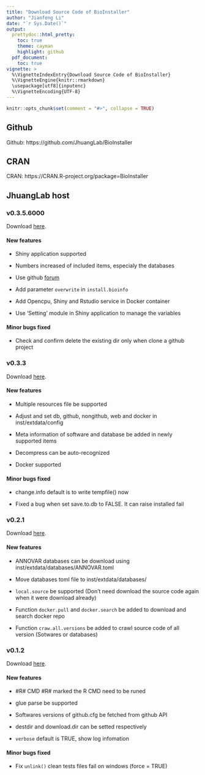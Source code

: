 ```yaml
---
title: "Download Source Code of BioInstaller"
author: "Jianfeng Li"
date: "`r Sys.Date()`"
output:
  prettydoc::html_pretty:
    toc: true
    theme: cayman
    highlight: github
  pdf_document:
    toc: true
vignette: >
  %\VignetteIndexEntry{Download Source Code of BioInstaller}
  %\VignetteEngine{knitr::rmarkdown}
  \usepackage[utf8]{inputenc}
  %\VignetteEncoding{UTF-8}
---
```


```r
knitr::opts_chunk$set(comment = "#>", collapse = TRUE)
```

## Github

Github: https://github.com/JhuangLab/BioInstaller

## CRAN

CRAN: https://CRAN.R-project.org/package=BioInstaller

## JhuangLab host

### v0.3.5.6000

Download [here](http://bioinfo.rjh.com.cn/download/bioinstaller/bioinstaller/v0.3.5.6000.tar.gz).

#### New features

* Shiny application supported

* Numbers increased of included items, especialy the databases

* Use github [forum](https://github.com/JhuangLab/BioInstaller/issues)

* Add parameter `overwrite` in `install.bioinfo`

* Add Opencpu, Shiny and Rstudio service in Docker container

* Use 'Setting' module in Shiny application to manage the variables

#### Minor bugs fixed

* Check and confirm delete the existing dir only when clone a github project

### v0.3.3

Download [here](http://bioinfo.rjh.com.cn/download/bioinstaller/bioinstaller/v0.3.3.tar.gz).

#### New features

* Multiple resources file be supported

* Adjust and set db, github, nongithub, web and docker in inst/extdata/config

* Meta information of software and database be added in newly supported items

* Decompress can be auto-recognized

* Docker supported

#### Minor bugs fixed

* change.info default is to write tempfile() now

* Fixed a bug when set save.to.db to FALSE. It can raise installed fail

### v0.2.1

Download [here](http://bioinfo.rjh.com.cn/download/bioinstaller/bioinstaller/v0.2.1.tar.gz).

#### New features

* ANNOVAR databases can be download using inst/extdata/databases/ANNOVAR.toml

* Move databases toml file to inst/extdata/databases/

* `local.source` be supported (Don't need download the source code again when it were download already)

* Function `docker.pull` and `docker.search` be added to download and search docker repo

* Function `craw.all.versions` be added to crawl source code of all version (Sotwares or databases)

### v0.1.2

Download [here](http://bioinfo.rjh.com.cn/download/bioinstaller/bioinstaller/v0.1.2.tar.gz).

#### New features

* #R# CMD #R# marked the R CMD need to be runed

* glue parse be supported

* Softwares versions of github.cfg be fetched from github API

* destdir and download.dir can be setted respectively

* `verbose` default is TRUE, show log infomation

#### Minor bugs fixed

* Fix `unlink()` clean tests files fail on windows (force = TRUE)
